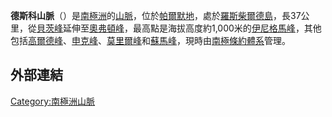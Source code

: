 {{coord|69|37|S|72|23|W|source:GNIS|display=title}}

'''德斯科山脈'''（{{lang-en|Desko Mountains}}）是[[南極洲|南極洲]]的[[山脈|山脈]]，位於[[帕爾默地|帕爾默地]]，處於[[羅斯柴爾德島|羅斯柴爾德島]]，長37公里，從[[貝茨峰|貝茨峰]]延伸至[[奧弗頓峰|奧弗頓峰]]，最高點是海拔高度約1,000米的[[伊尼格馬峰|伊尼格馬峰]]，其他包括[[高爾德峰|高爾德峰]]、[[申克峰|申克峰]]、[[莫里爾峰|莫里爾峰]]和[[蘇馬峰|蘇馬峰]]，現時由[[南極條約體系|南極條約體系]]管理。

==外部連結==
{{cite gnis | type = antarid | id = 3781| name = Desko Mountains | accessdate = 2012-01-13}}

{{Antarctica-geo-stub}}
[[Category:南極洲山脈|Category:南極洲山脈]]